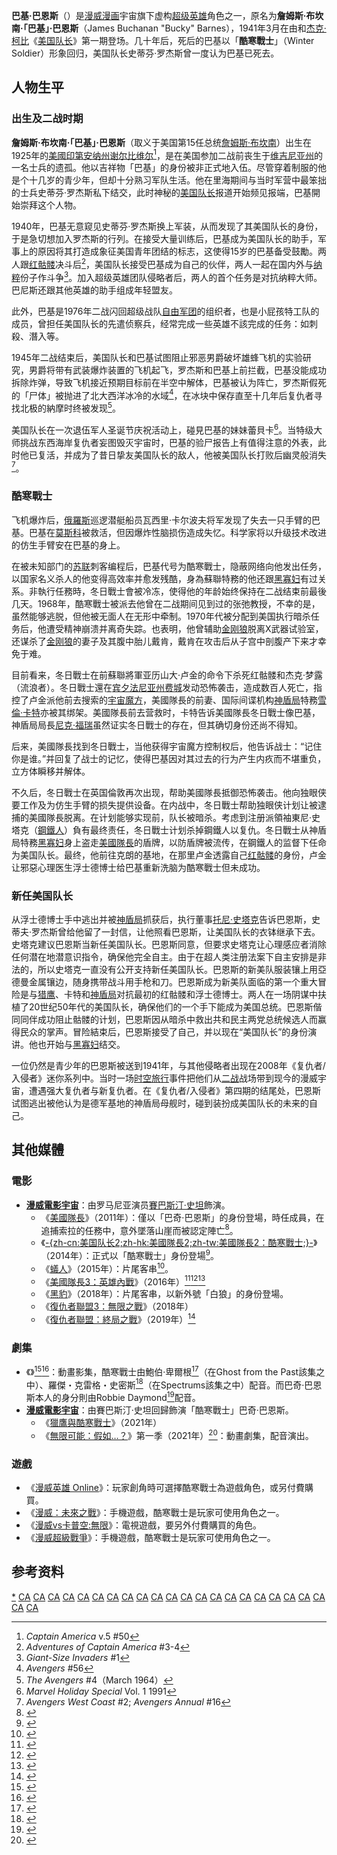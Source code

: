 {{Otheruses|subject=[[漫威漫畫|漫威漫畫]]的角色|other=其他巴奇的角色|巴奇}}

{{Multiple issues|
{{refimprove|time=2014-04-05T04:26:23+00:00}}
{{Rough translation|time=2022-06-20T07:43:01+00:00}}
}}
{{NoteTA
|G1=美國漫畫
|G2=Movie
|G3=Show
|1=zh-hk:巴基; zh-tw:巴奇;
|2=zh-cn:冬日战士; zh-tw:酷寒戰士;zh-hk:寒冬戰士
}}

{{Infobox comics character
|image=
|caption=
|comic_color=background:#ff8080
|character_name=巴奇·巴恩斯<br>Bucky Barnes
|real_name=詹姆斯·布坎南·「巴基」·巴恩斯
|publisher=[[漫威漫画|漫威漫画]]
|debut='''担任巴基'''：<br />《美国队长》创刊号（1941年3月）<br />'''担任冬日战士'''：<br />《美国队长》第一期（2005年1月）<br />'''担任[[美国队长|美国队长]]'''：<br />《美国队长》第34期（2008年1月）
|creators='''巴基时期：'''<br />{{link-en|喬·西蒙|Joe Simon}}<br>[[杰克·柯比|傑克·柯比]]<br />'''冬日战士时期：'''<br />埃德·布鲁贝克<br />史蒂夫·普汀
|alliance_color=background:#ffc0c0
|alliances={{le|侵略者 (漫威漫畫)|Invaders (comics)|侵略者聯盟}}<br/>{{le|少年盟友 (漫威漫畫)|Young Allies (Marvel Comics)|少年盟友}}<br/>{{le|小孩特工隊 (漫威漫畫)|Kid Commandos|小孩特工隊}}<br/>[[復仇者聯盟_(漫畫)|复仇者聯盟]]<br>{{le|雷霆特工隊 (漫威漫畫)|Thunderbolts (comics)|雷霆特工隊}}<br/>{{le|咆哮突擊隊|Howling Commandos}}<br>X部门<br>{{le|不生军团|Legion of the Unliving}}
|partners=[[美国队长|美国队长]]<br>[[黑寡婦_(娜塔莉亞·羅曼諾娃)|黑寡妇]]
|aliases=巴基，冬日战士，[[美国队长|美国队长]]
|powers= 熟练的杂技演员、战士<br>大師級別的武術<br>熟練的使用各種常規武器<br>'''擔任酷寒戰士時'''：<br>專業的間諜和刺客<br>生化机械手臂帶來的能力：<br>超級力量<br>提升反應速度<br>發射能量<br>發射電磁脈衝<br>虛擬實境投影<br>'''擔任美國隊長時'''：<br>美国队长的汎合金盾牌<br>可吸收衝擊力的制服<br>有使用常規武器
}}

'''巴基·巴恩斯'''（{{lang-en|Bucky Barnes}}）是[[漫威漫画|漫威漫画]]宇宙旗下虚构[[超级英雄|超级英雄]]角色之一，原名为'''詹姆斯·布坎南·「巴基」·巴恩斯'''（James Buchanan "Bucky" Barnes），1941年3月在由{{link-en|喬·西蒙|Joe Simon}}和[[杰克·柯比|杰克·柯比]]《[[美国队长|美国队长]]》第一期登场。几十年后，死后的巴基以「'''酷寒戰士'''」（Winter Soldier）形象回归，美国队长史蒂芬·罗杰斯曾一度认为巴基已死去。

== 人物生平 ==
=== 出生及二战时期 ===
'''詹姆斯·布坎南·「巴基」·巴恩斯'''（取义于美国第15任总统[[詹姆斯·布坎南|詹姆斯·布坎南]]）出生在1925年的[[美國|美國]][[印第安纳州|印第安纳州]][[谢尔比维尔|谢尔比维尔]]<ref>''Captain America'' v.5 #50</ref>，是在美国参加二战前丧生于[[维吉尼亚州|维吉尼亚州]]的一名士兵的遗孤。他以吉祥物「巴基」的身份被非正式地入伍。尽管穿着制服的他是个十几岁的青少年，但却十分熟习军队生活。他在里海期间与当时军营中最笨拙的士兵史蒂芬·罗杰斯私下结交，此时神秘的[[美国队长|美国队长]]报道开始频见报端，巴基開始崇拜这个人物。

1940年，巴基无意窥见史蒂芬·罗杰斯换上军装，从而发现了其美国队长的身份，于是急切想加入罗杰斯的行列。在接受大量训练后，巴基成为美国队长的助手，军事上的原因将其打造成象征美国青年团结的标志，这使得15岁的巴基备受鼓勵。两人跟[[红骷髅|红骷髅]]决斗后<ref>''Adventures of Captain America'' #3-4</ref>，美国队长接受巴基成为自己的伙伴，两人一起在国内外与[[纳粹|纳粹]]份子作斗争<ref>''Giant-Size Invaders'' #1</ref>。加入超级英雄团队侵略者后，两人的首个任务是对抗纳粹大师。巴尼斯还跟其他英雄的助手组成年轻盟友。

此外，巴基是1976年二战闪回超级战队[[自由军团|自由军团]]的组织者，也是小屁孩特工队的成员，曾担任美国队长的先遣侦察兵，经常完成一些英雄不該完成的任务：如刺殺、潛入等。

1945年二战结束后，美国队长和巴基试图阻止邪恶男爵破坏雄蜂飞机的实验研究，男爵将带有武装爆炸装置的飞机起飞，罗杰斯和巴基上前拦截，巴基没能成功拆除炸弹，导致飞机接近预期目标前在半空中解体，巴基被认为阵亡，罗杰斯假死的「尸体」被抛进了北大西洋冰冷的水域<ref>''Avengers'' #56</ref>，在冰块中保存直至十几年后复仇者寻找北极的納摩时终被发现<ref>''The Avengers'' #4（March 1964）</ref>。

美国队长在一次退伍军人圣诞节庆祝活动上，碰見巴基的妹妹蕾貝卡<ref>''Marvel Holiday Special'' Vol. 1 1991</ref>。当特级大师挑战东西海岸复仇者妄图毁灭宇宙时，巴基的验尸报告上有值得注意的外表，此时他已复活，并成为了昔日挚友美国队长的敌人，他被美国队长打败后幽灵般消失<ref>''Avengers West Coast'' #2; ''Avengers Annual'' #16</ref>。

=== 酷寒戰士 ===
飞机爆炸后，[[俄羅斯|俄羅斯]]巡逻潜艇船员瓦西里·卡尔波夫将军发现了失去一只手臂的巴基。巴基在[[莫斯科|莫斯科]]被救活，但因爆炸性脑损伤造成失忆。科学家将以升级技术改进的仿生手臂安在巴基的身上。

在被未知部门的[[苏联|苏联]]刺客编程后，巴基代号为酷寒戰士，隐蔽网络向他发出任务，以国家名义杀人的他变得高效率并愈发残酷，身為蘇聯特務的他还跟[[黑寡婦_(娜塔莉亞·羅曼諾娃)|黑寡妇]]有过关系。非執行任務時，冬日戰士會被冷冻，使得他的年龄始终保持在二战结束前最後几天。1968年，酷寒戰士被派去他曾在二战期间见到过的张弛教授，不幸的是，虽然能够逃脱，但他被无面人在无形中牵制。1970年代被分配到美国执行暗杀任务后，他遭受精神崩溃并离奇失踪。也表明，他曾辅助[[金刚狼|金刚狼]]脱离X武器试验室，还谋杀了[[金刚狼|金刚狼]]的妻子及其腹中胎儿戴肯，戴肯在攻击后从子宫中剖腹产下来才幸免于难。

目前看来，冬日戰士在前蘇聯將軍亚历山大·卢金的命令下杀死红骷髅和杰克·梦露（流浪者）。冬日戰士還在[[宾夕法尼亚州|宾夕法尼亚州]][[费城|费城]]发动恐怖袭击，造成数百人死亡，指控了卢金派他前去搜索的[[無限寶石#空間寶石|宇宙魔方]]，美國隊長的前妻、国际间谍机构[[神盾局|神盾局]]特務[[雪倫·卡特|雪倫·卡特]]亦被其绑架。美國隊長前去营救时，卡特告诉美國隊長冬日戰士像巴基，神盾局局長[[尼克·福瑞|尼克·福瑞]]虽然证实冬日戰士的存在，但其确切身份还尚不得知。

后来，美國隊長找到冬日戰士，当他获得宇宙魔方控制权后，他告诉战士：“记住你是谁。”并回复了战士的记忆，使得巴基因对其过去的行为产生内疚而不堪重负，立方体瞬移并解体。

不久后，冬日戰士在英国倫敦再次出现，帮助美國隊長抵御恐怖袭击。他向独眼侠要工作及为仿生手臂的损失提供设备。在内战中，冬日戰士帮助独眼侠计划让被逮捕的美國隊長脱离。在计划能够实现前，队长被暗杀。考虑到注册派領袖東尼·史塔克（[[鋼鐵人|鋼鐵人]]）負有最终责任，冬日戰士计划杀掉鋼鐵人以复仇。冬日戰士从神盾局特務[[黑寡婦_(復仇者聯盟)|黑寡妇]]身上盗走[[美國隊長|美國隊長]]的盾牌，以防盾牌被流传，在鋼鐵人的监督下任命为美国队长。最终，他前往克朗的基地，在那里卢金透露自己[[紅骷髏|红骷髅]]的身份，卢金让邪惡心理医生浮士德博士给巴基重新洗脑为酷寒戰士但未成功。

=== 新任美国队长 ===
从浮士德博士手中逃出并被[[神盾局|神盾局]]抓获后，执行董事[[钢铁侠|托尼·史塔克]]告诉巴恩斯，史蒂夫·罗杰斯曾给他留了一封信，让他照看巴恩斯，让美国队长的衣钵继承下去。史塔克建议巴恩斯当新任美国队长。巴恩斯同意，但要求史塔克让心理感应者消除任何潜在地潜意识指令，确保他完全自主。由于在超人类注册法案下自主安排是非法的，所以史塔克一直没有公开支持新任美国队长。巴恩斯的新美队服装镶上用亞德曼金属镶边，随身携带战斗用手枪和刀。巴恩斯成为新美队面临的第一个重大冒险是与[[猎鹰_(漫画)|猎鹰]]、卡特和[[神盾局|神盾局]]对抗最初的红骷髅和浮士德博士。两人在一场阴谋中扶植了20世纪50年代的美国队长，确保他们的一个手下能成为美国总统。巴恩斯偕同同伴成功阻止骷髅的计划，巴恩斯因从暗杀中救出共和民主两党总统候选人而赢得民众的掌声。冒险結束后，巴恩斯接受了自己，并以现在“美国队长”的身份演讲。他也开始与[[黑寡婦_(復仇者聯盟)|黑寡妇]]结交。

一位仍然是青少年的巴恩斯被送到1941年，与其他侵略者出现在2008年《复仇者/入侵者》迷你系列中。当时一场[[时空旅行|时空旅行]]事件把他们从[[二战|二战]]战场带到现今的漫威宇宙，遭遇强大复仇者与新复仇者。在《复仇者/入侵者》第四期的结尾处，巴恩斯试图逃出被他认为是德军基地的神盾局母舰时，碰到装扮成美国队长的未来的自己。

== 其他媒體 ==
=== 電影 ===
*'''[[漫威電影宇宙|漫威電影宇宙]]'''：由罗马尼亚演员[[賽巴斯汀·斯坦|賽巴斯汀·史坦]]飾演{{Link-en|巴基·巴恩斯 (漫威电影宇宙)|Bucky Barnes (Marvel Cinematic Universe)|「酷寒戰士」巴奇·巴恩斯}}。
**《[[美國隊長_(電影)|美國隊長]]》（2011年）：僅以「巴奇·巴恩斯」的身份登場，時任{{le|咆哮突擊隊|Howling Commandos}}成員，在追捕索拉的任務中，意外墜落山崖而被認定陣亡<ref>{{cite web|title=Sebastian Stan is Captain America's Bucky!|url=http://www.comingsoon.net/news/movienews.php?id=64744/|publisher=ComingSoon|accessdate=2020-10-08|archive-date=2013-10-29|archive-url=https://web.archive.org/web/20131029183524/http://www.comingsoon.net/news/movienews.php?id=64744%2F|dead-url=no}}</ref>。
**《[[美国队长2：冬日战士|-{zh-cn:美国队长2;zh-hk:美國隊長2;zh-tw:美國隊長2：酷寒戰士;}-]]》（2014年）：正式以「酷寒戰士」身份登場<ref>{{cite web|url=http://www.imdb.com/name/nm1659221/?ref_=tt_cl_t5|title=Sebastian Stan|accessdate=2014-04-05|work=|publisher=IMDB|archive-date=2014-04-06|archive-url=https://web.archive.org/web/20140406210830/http://www.imdb.com/name/nm1659221/?ref_=tt_cl_t5|dead-url=no}}</ref>。
**《[[蟻人_(電影)|蟻人]]》（2015年）：片尾客串<ref>{{cite web |url=http://www.irishexaminer.com/breakingnews/entertainment/ant-man-post-credit-scenes-revealed--spoilers-in-here-685499.html |title=Ant-Man post credit scenes revealed - spoilers in here! |work=[[Irish_Examiner|Irish Examiner]] |date=July 8, 2015 |accessdate=July 17, 2015 |archiveurl=https://www.webcitation.org/6a58Im7gv?url=http://www.irishexaminer.com/breakingnews/entertainment/ant-man-post-credit-scenes-revealed--spoilers-in-here-685499.html |archivedate=2015年7月17日 |deadurl=no |df= }}</ref>。
**《[[美國隊長3：英雄內戰|美國隊長3：英雄內戰]]》（2016年）<ref>{{cite web |url=http://deadline.com/2014/10/sebastian-stan-captain-america-winter-soldier-the-martian-ricki-and-the-flash-859737/ |title=Sebastian Stan Joins ‘The Martian’ And ‘Ricki And The Flash’ |last=Fleming, Jr. |first=Mike |publisher=[[Deadline.com|Deadline.com]] |date=October 24, 2014 |accessdate=October 30, 2014 |archiveurl=https://www.webcitation.org/6TiZX54r4?url=http://deadline.com/interstitial/ |archivedate=2014年10月30日 |deadurl=no |df= }}</ref><ref>{{cite web |url=http://marvel.com/news/movies/23545/marvel_pits_captain_america_iron_man_in_a_cinematic_civil_war |title=Marvel Pits Captain America & Iron Man in a Cinematic Civil War |last=Strom |first=Marc |publisher=[[Marvel_Comics|Marvel.com]] |date=October 28, 2014 |accessdate=October 28, 2014 |archiveurl=https://www.webcitation.org/6TfVID4bd?url=http://marvel.com/news/movies/23545/marvel_pits_captain_america_iron_man_in_a_cinematic_civil_war |archivedate=2014年10月28日 |deadurl=no |df= }}</ref><ref>{{cite web|url=http://deadline.com/2014/11/daniel-bruhl-captain-america-robert-downey-jr-chris-evans-1201284648/|title=Daniel Bruhl To Play Villain In 'Captain America: Civil War'|last=fleming, Jr|first=Mike|publisher=Deadline|date=November 14, 2014|accessdate=2017-03-13|archive-date=2019-03-29|archive-url=https://web.archive.org/web/20190329002544/https://deadline.com/2014/11/daniel-bruhl-captain-america-robert-downey-jr-chris-evans-1201284648/|dead-url=no}}</ref>
**《[[黑豹_(電影)|黑豹]]》（2018年）：片尾客串，以新外號「白狼」的身份登場。
**《[[復仇者聯盟3：無限之戰|復仇者聯盟3：無限之戰]]》（2018年）
**《[[復仇者聯盟：終局之戰|復仇者聯盟：終局之戰]]》（2019年）<ref>{{cite web |url=http://www.hollywoodreporter.com/heat-vision/captain-america-actor-sebastian-stan-918302 |title='Captain America' Actor Sebastian Stan to Star in Thriller 'We Have Always Lived in the Castle' (Exclusive) |last=Kit |first=Borys |work=[[The_Hollywood_Reporter|The Hollywood Reporter]] |date=August 9, 2016 |accessdate=August 10, 2016 |archiveurl=https://www.webcitation.org/6jeyNbzaH?url=http://www.hollywoodreporter.com/heat-vision/captain-america-actor-sebastian-stan-918302 |archivedate=2016年8月10日 |deadurl=no |df= }}</ref>

===劇集===
*《{{link-en|復仇者聯盟：正義出擊|Avengers Assemble (TV series)}}》<ref>{{cite web|title=The Black order, Winter Soldier, Ant-Man and more to feature in the second season of Avengers Assemble|url=http://www.dailymarvelite.com/animation/avengers-assemble-season-2-future|work=The Fandom Post|archivedate=2014-10-01|accessdate=September 29, 2014|deadurl=yes|archive-url=https://web.archive.org/web/20141001024855/http://www.dailymarvelite.com/animation/avengers-assemble-season-2-future}}</ref><ref>{{cite web|url=http://www.thefutoncritic.com/showatch/marvels-avengers-assemble/listings/|title=Shows A-Z - Marvel's Avengers Assemble|publisher=The Futon Critic|accessdate=October 6, 2014}}</ref>：動畫影集，酷寒戰士由鮑伯·卑爾根<ref>{{cite episode|title=Ghost of the Past|series=Avengers Assemble|network=Disney XD|season=2|number=4|airdate=October 26, 2014}}</ref>（在Ghost from the Past該集之中）、羅傑・克雷格・史密斯<ref>{{cite episode|title=Spectrums|series=Avengers Assemble|network=Disney XD|season=2|number=21|airdate=July 12, 2015}}</ref>（在Spectrums該集之中）配音。而巴奇·巴恩斯本人的身分則由Robbie Daymond<ref>{{cite episode|title=Saving Captain Rogers|series=Avengers Assemble|network=Disney XD|season=3|number=3|airdate=March 27, 2016}}</ref>配音。
*'''[[漫威電影宇宙|漫威電影宇宙]]'''：由賽巴斯汀·史坦回歸飾演「酷寒戰士」巴奇·巴恩斯。
**《[[獵鷹與酷寒戰士|獵鷹與酷寒戰士]]》（2021年）
** 《[[無限可能：假如…？|無限可能：假如…？]]》第一季（2021年）<ref name="SDCCCast">{{Cite web |url=http://collider.com/marvels-what-if-announces-massive-voice-cast-of-mcu-stars-jeffrey-wright-as-the-watcher/ |title=Marvel’s ‘What If?’ Announces Massive Voice Cast of MCU Stars & Jeffrey Wright as The Watcher |last=Mancuso |first=Vinnie |date=2019-07-20 |website=Collider |archive-url=https://web.archive.org/web/20190721032300/http://collider.com/marvels-what-if-announces-massive-voice-cast-of-mcu-stars-jeffrey-wright-as-the-watcher/ |archive-date=2019-07-21 |dead-url=no |access-date=2019-07-27 |language=en-US }}</ref>：動畫劇集，配音演出。

=== 遊戲 ===
*《[[漫威英雄_Online|漫威英雄 Online]]》：玩家創角時可選擇酷寒戰士為遊戲角色，或另付費購買。
*《[[漫威：未來之戰|漫威：未來之戰]]》：手機遊戲，酷寒戰士是玩家可使用角色之一。
*《[[漫威vs卡普空:無限|漫威vs卡普空:無限]]》：電視遊戲，要另外付費購買的角色。
*《[[漫威超級戰爭|漫威超級戰爭]]》：手機遊戲，酷寒戰士是玩家可使用角色之一。

== 参考资料 ==
{{reflist|2}}

{{美國隊長}}
{{黑寡婦 (漫威漫畫)}}
{{復仇者}}

[[Category:美国队长|*]]
[[Category:漫威漫畫超級英雄|CA]]
[[Category:1941年首次亮相的漫画角色|CA]]
[[Category:由杰克·科比创作的角色|CA]]
[[Category:由乔·西蒙创作的角色|CA]]
[[Category:電影原著漫畫|CA]]
[[Category:虚构艺术家|CA]]
[[Category:虚构拳击手|CA]]
[[Category:来自纽约市的虚构角色|CA]]
[[Category:虚构人体冷藏角色|CA]]
[[Category:虚构爱尔兰裔美国人|CA]]
[[Category:虚构柔道者|CA]]
[[Category:虚构特务与间谍|CA]]
[[Category:虚构特种部队人员|CA]]
[[Category:虚构二战退役军人|CA]]
[[Category:超級英雄电影角色|CA]]
[[Category:黄金时代超级英雄|CA]]
[[Category:漫威漫画武术家|CA]]
[[Category:漫威漫畫突變型|CA]]
[[Category:漫画书中的国家化身|CA]]
[[Category:美国主题超级英雄|CA]]
[[Category:虛構截肢者|CA]]
[[Category:虛構刺客|CA]]
[[Category:虛構賽博格|CA]]